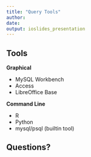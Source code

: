 ```yaml
---
title: "Query Tools"
author: 
date: 
output: ioslides_presentation
---
```


## Tools {.columns-2}

**Graphical**

- MySQL Workbench
- Access
- LibreOffice Base

**Command Line**

- R
- Python
- mysql/psql (builtin tool)

## Questions?
